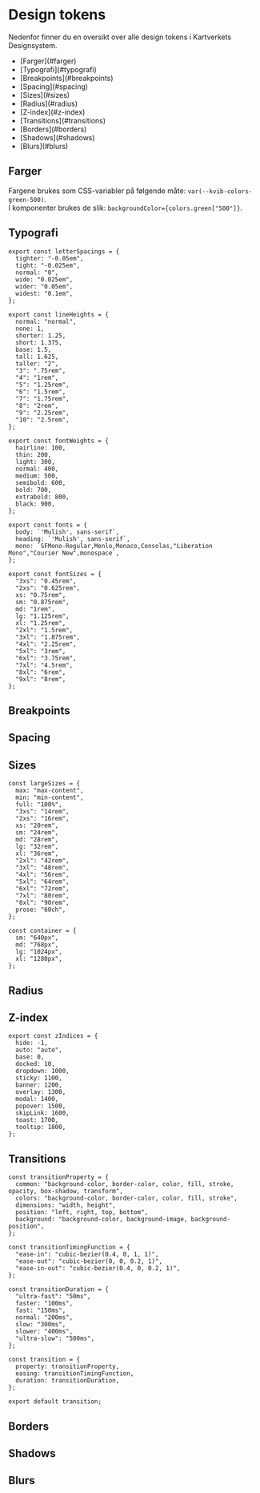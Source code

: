 
<Meta title="Design Fundament/Design tokens" />

# Design tokens

Nedenfor finner du en oversikt over alle design tokens i Kartverkets Designsystem.

- <Link>[Farger](#farger)</Link>
- <Link>[Typografi](#typografi)</Link>
- <Link>[Breakpoints](#breakpoints)</Link>
- <Link>[Spacing](#spacing)</Link>
- <Link>[Sizes](#sizes)</Link>
- <Link>[Radius](#radius)</Link>
- <Link>[Z-index](#z-index)</Link>
- <Link>[Transitions](#transitions)</Link>
- <Link>[Borders](#borders)</Link>
- <Link>[Shadows](#shadows)</Link>
- <Link>[Blurs](#blurs)</Link>

## Farger

Fargene brukes som CSS-variabler på følgende måte: `var(--kvib-colors-green-500)`.\
I komponenter brukes de slik: `backgroundColor={colors.green["500"]}`.

<Colors />

## Typografi

```tsx
export const letterSpacings = {
  tighter: "-0.05em",
  tight: "-0.025em",
  normal: "0",
  wide: "0.025em",
  wider: "0.05em",
  widest: "0.1em",
};

export const lineHeights = {
  normal: "normal",
  none: 1,
  shorter: 1.25,
  short: 1.375,
  base: 1.5,
  tall: 1.625,
  taller: "2",
  "3": ".75rem",
  "4": "1rem",
  "5": "1.25rem",
  "6": "1.5rem",
  "7": "1.75rem",
  "8": "2rem",
  "9": "2.25rem",
  "10": "2.5rem",
};

export const fontWeights = {
  hairline: 100,
  thin: 200,
  light: 300,
  normal: 400,
  medium: 500,
  semibold: 600,
  bold: 700,
  extrabold: 800,
  black: 900,
};

export const fonts = {
  body: `'Mulish', sans-serif`,
  heading: `'Mulish', sans-serif`,
  mono: `SFMono-Regular,Menlo,Monaco,Consolas,"Liberation Mono","Courier New",monospace`,
};

export const fontSizes = {
  "3xs": "0.45rem",
  "2xs": "0.625rem",
  xs: "0.75rem",
  sm: "0.875rem",
  md: "1rem",
  lg: "1.125rem",
  xl: "1.25rem",
  "2xl": "1.5rem",
  "3xl": "1.875rem",
  "4xl": "2.25rem",
  "5xl": "3rem",
  "6xl": "3.75rem",
  "7xl": "4.5rem",
  "8xl": "6rem",
  "9xl": "8rem",
};
```

## Breakpoints

<Breakpoints />

## Spacing

<Spacing />

## Sizes

```tsx
const largeSizes = {
  max: "max-content",
  min: "min-content",
  full: "100%",
  "3xs": "14rem",
  "2xs": "16rem",
  xs: "20rem",
  sm: "24rem",
  md: "28rem",
  lg: "32rem",
  xl: "36rem",
  "2xl": "42rem",
  "3xl": "48rem",
  "4xl": "56rem",
  "5xl": "64rem",
  "6xl": "72rem",
  "7xl": "80rem",
  "8xl": "90rem",
  prose: "60ch",
};

const container = {
  sm: "640px",
  md: "768px",
  lg: "1024px",
  xl: "1280px",
};
```

## Radius

<Radii />

## Z-index

```tsx
export const zIndices = {
  hide: -1,
  auto: "auto",
  base: 0,
  docked: 10,
  dropdown: 1000,
  sticky: 1100,
  banner: 1200,
  overlay: 1300,
  modal: 1400,
  popover: 1500,
  skipLink: 1600,
  toast: 1700,
  tooltip: 1800,
};
```

## Transitions

```tsx
const transitionProperty = {
  common: "background-color, border-color, color, fill, stroke, opacity, box-shadow, transform",
  colors: "background-color, border-color, color, fill, stroke",
  dimensions: "width, height",
  position: "left, right, top, bottom",
  background: "background-color, background-image, background-position",
};

const transitionTimingFunction = {
  "ease-in": "cubic-bezier(0.4, 0, 1, 1)",
  "ease-out": "cubic-bezier(0, 0, 0.2, 1)",
  "ease-in-out": "cubic-bezier(0.4, 0, 0.2, 1)",
};

const transitionDuration = {
  "ultra-fast": "50ms",
  faster: "100ms",
  fast: "150ms",
  normal: "200ms",
  slow: "300ms",
  slower: "400ms",
  "ultra-slow": "500ms",
};

const transition = {
  property: transitionProperty,
  easing: transitionTimingFunction,
  duration: transitionDuration,
};

export default transition;
```

## Borders

<Borders />

## Shadows

<Shadows />

## Blurs

<Blurs />
